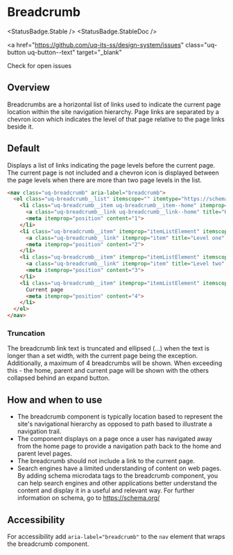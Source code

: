 
# Breadcrumb

<StatusBadge.Stable />
<StatusBadge.StableDoc />

<a
  href="https://github.com/uq-its-ss/design-system/issues"
  class="uq-button uq-button--text"
  target="_blank"
>
  Check for open issues
</a>

## Overview

Breadcrumbs are a horizontal list of links used to indicate the current page location within the site navigation hierarchy. Page links are separated by a chevron icon which indicates the level of that page relative to the page links beside it.

## Default

Displays a list of links indicating the page levels before the current page. The current page is not included and a chevron icon is displayed between the page levels when there are more than two page levels in the list.

<Canvas withSource="none">
  <Story id="components-breadcrumb--breadcrumb" />
</Canvas>

```html
<nav class="uq-breadcrumb" aria-label="breadcrumb">
  <ol class="uq-breadcrumb__list" itemscope="" itemtype="https://schema.org/BreadcrumbList">
    <li class="uq-breadcrumb__item uq-breadcrumb__item--home" itemprop="itemListElement" itemscope="" itemtype="https://schema.org/ListItem">
      <a class="uq-breadcrumb__link uq-breadcrumb__link--home" title="Home" href="/">Home</a>
      <meta itemprop="position" content="1">
    </li>
    <li class="uq-breadcrumb__item" itemprop="itemListElement" itemscope="" itemtype="https://schema.org/ListItem">
      <a class="uq-breadcrumb__link" itemprop="item" title="Level one" href="/level-one">Level one</a>
      <meta itemprop="position" content="2">
    </li>
    <li class="uq-breadcrumb__item" itemprop="itemListElement" itemscope="" itemtype="https://schema.org/ListItem">
      <a class="uq-breadcrumb__link" itemprop="item" title="Level two" href="/level-one/level-two">Level two</a>
      <meta itemprop="position" content="3">
    </li>
    <li class="uq-breadcrumb__item" itemprop="itemListElement" itemscope="" itemtype="https://schema.org/ListItem">
      Current page
      <meta itemprop="position" content="4">
    </li>
  </ol>
</nav>
```

### Truncation

The breadcrumb link text is truncated and ellipsed (...) when the text is longer than a set width, with the current page being the exception. Additionally, a maximum of 4 breadcrumbs will be shown. When exceeding this - the home, parent and current page will be shown with the others collapsed behind an expand button.

<Canvas withSource="none">
  <Story id="components-breadcrumb--breadcrumb-truncation" />
</Canvas>

## How and when to use

- The breadcrumb component is typically location based to represent the site's navigational hierarchy as opposed to path based to illustrate a navigation trail.
- The component displays on a page once a user has navigated away from the home page to provide a navigation path back to the home and parent level pages.
- The breadcrumb should not include a link to the current page.
- Search engines have a limited understanding of content on web pages. By adding schema microdata tags to the breadcrumb component, you can help search engines and other applications better understand the content and display it in a useful and relevant way. For further information on schema, go to https://schema.org/

## Accessibility

For accessibility add `aria-label="breadcrumb"` to the `nav` element that wraps the breadcrumb component.
